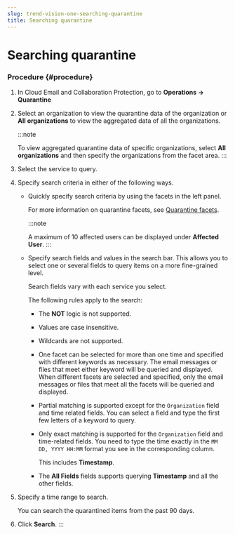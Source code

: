 ```yaml
---
slug: trend-vision-one-searching-quarantine
title: Searching quarantine
---
```

# Searching quarantine

### Procedure {#procedure}

1.  In Cloud Email and Collaboration Protection, go to **Operations → Quarantine**

2.  Select an organization to view the quarantine data of the organization or **All organizations** to view the aggregated data of all the organizations.

    :::note

    To view aggregated quarantine data of specific organizations, select **All organizations** and then specify the organizations from the facet area.
    :::

3.  Select the service to query.

4.  Specify search criteria in either of the following ways.

    - Quickly specify search criteria by using the facets in the left panel.

      For more information on quarantine facets, see [Quarantine facets](quarantine-facets.mdx).

      :::note

      A maximum of 10 affected users can be displayed under **Affected User**.
      :::

    - Specify search fields and values in the search bar. This allows you to select one or several fields to query items on a more fine-grained level.

      Search fields vary with each service you select.

      The following rules apply to the search:

      - The **NOT** logic is not supported.

      - Values are case insensitive.

      - Wildcards are not supported.

      - One facet can be selected for more than one time and specified with different keywords as necessary. The email messages or files that meet either keyword will be queried and displayed. When different facets are selected and specified, only the email messages or files that meet all the facets will be queried and displayed.

      - Partial matching is supported except for the `Organization` field and time related fields. You can select a field and type the first few letters of a keyword to query.

      - Only exact matching is supported for the `Organization` field and time-related fields. You need to type the time exactly in the `MM DD, YYYY HH:MM` format you see in the corresponding column.

        This includes **Timestamp**.

      - The **All Fields** fields supports querying **Timestamp** and all the other fields.

5.  Specify a time range to search.

    You can search the quarantined items from the past 90 days.

6.  Click **Search**.
:::
